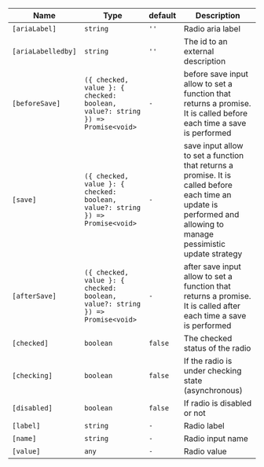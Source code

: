 | Name         | Type      | default | Description                 |
|--------------|-----------|---------|-----------------------------|
| `[ariaLabel]`     | `string`  | `''`    | Radio aria label                  |
| `[ariaLabelledby]`     | `string`  | `''`    | The id to an external description                  |
| `[beforeSave]`     | `({ checked, value }: { checked: boolean, value?: string }) => Promise<void>`  | `-`    | before save input allow to set a function that returns a promise. It is called before each time a save is performed                  |
| `[save]`     | `({ checked, value }: { checked: boolean, value?: string }) => Promise<void>`  | `-`    | save input allow to set a function that returns a promise. It is called before each time an update is performed and allowing to manage pessimistic update strategy                  |
| `[afterSave]`     | `({ checked, value }: { checked: boolean, value?: string }) => Promise<void>`  | `-`    | after save input allow to set a function that returns a promise. It is called after each time a save is performed                  |
| `[checked]`     | `boolean`  | `false`    | The checked status of the radio                  |
| `[checking]`     | `boolean`  | `false`    | If the radio is under checking state (asynchronous)                  |
| `[disabled]` | `boolean` | `false` | If radio is disabled or not |
| `[label]`     | `string`  | `-`    | Radio label                  |
| `[name]`     | `string`  | `-`    | Radio input name                  |
| `[value]`    | `any`     | `-`    | Radio value                 |
